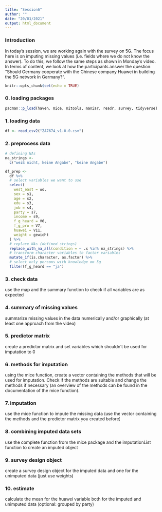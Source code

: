 ```yaml
---
title: "Session6"
author: ""
date: "20/01/2021"
output: html_document
---
```


### Introduction
In today's session, we are working again with the survey on 5G. The focus here is on imputing missing values (i.e. fields where we do not know the answer). To do this, we follow the same steps as shown in Monday's video. 
In terms of content, we look at how the participants answer the question "Should Germany cooperate with the Chinese company Huawei in building the 5G network in Germany?".

```r
knitr::opts_chunk$set(echo = TRUE)
```

### 0. loading packages
```r
pacman::p_load(haven, mice, mitools, naniar, readr, survey, tidyverse)
```

### 1. loading data
```r
df <- read_csv2("ZA7674_v1-0-0.csv")
```

### 2. preprocess data
```r
# defining NAs
na_strings <-
  c("weiß nicht, keine Angabe", "keine Angabe")

df_prep <-
  df %>%
  # select variables we want to use
  select(
    west_east = wo,
    sex = s1,
    age = s2,
    edu = s3,
    job = s4,
    party = s7,
    income = s9,
    f_g_heard = V6,
    f_g_pro = V7,
    huawei = V11,
    weight = gewicht
  ) %>%
  # replace NAs (defined strings)
  replace_with_na_all(condition = ~ .x %in% na_strings) %>% 
  # transform character variables to factor variables
  mutate_if(is.character, as.factor) %>% 
  # select only persons with knowledge on 5g
  filter(f_g_heard == "ja")
```

### 3. check data
use the map and the summary function to check if all variables are as expected

### 4. summary of missing values 
summarize missing values in the data numerically and/or graphically (at least one approach from the video)

### 5. predictor matrix
create a predictor matrix and set variables which shouldn't be used for imputation to 0

### 6. methods for imputation
using the mice function, create a vector containing the methods that will be used for imputation. Check if the methods are suitable and change the methods if necessary (an overview of the methods can be found in the documentation of the mice function).

### 7. imputation
use the mice function to impute the missing data (use the vector containing the methods and the predictor matrix you created before)

### 8. combining imputed data sets
use the complete function from the mice package and the imputationList function to create an imputed object

### 9. survey design object
create a survey design object for the imputed data and one for the unimputed data (just use weights)

### 10. estimate
calculate the mean for the huawei variable both for the imputed and unimputed data (optional: grouped by party)
